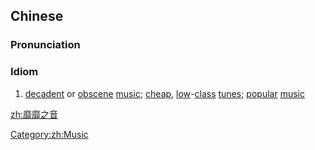 ==Chinese==
{{zh-forms|type=211}}

===Pronunciation===
{{zh-pron
|m=mǐmǐzhīyīn
|c=mei5 mei5 zi1 jam1
|cat=cy
}}

===Idiom===
{{zh-idiom}}

# [[decadent]] or [[obscene]] [[music]]; [[cheap]], [[low]]-[[class]] [[tune]]s; [[popular]] [[music]]

[[Category:zh:Music]]

[[zh:靡靡之音]]